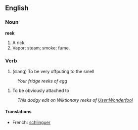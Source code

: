 ==English==

===Noun===

'''reek'''

#A rick.
#Vapor; steam; smoke; fume.

===Verb===
# (slang) To be very offputing to the smell
: ''Your fridge reeks of egg''
# To be obviously attached to
: ''This dodgy edit on Wiktionary reeks of [[User:Wonderfool]]''
====Translations====
*French: [[schlinguer]]